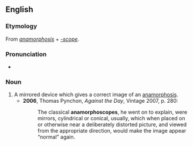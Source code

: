 ==English==

===Etymology===
From ''[[anamorphosis]]'' + ''[[-scope]]''.

===Pronunciation===
* {{IPA|/ænəˈmɔːfəskəʊp/|lang=en}}

===Noun===
{{en-noun}}

# A mirrored device which gives a correct image of an [[anamorphosis]].
#* '''2006''', Thomas Pynchon, ''Against the Day'', Vintage 2007, p. 280:
#*: The classical '''anamorphoscopes''', he went on to explain, were mirrors, cylindrical or conical, usually, which when placed on or otherwise near a deliberately distorted picture, and viewed from the appropriate direction, would make the image appear “normal” again.